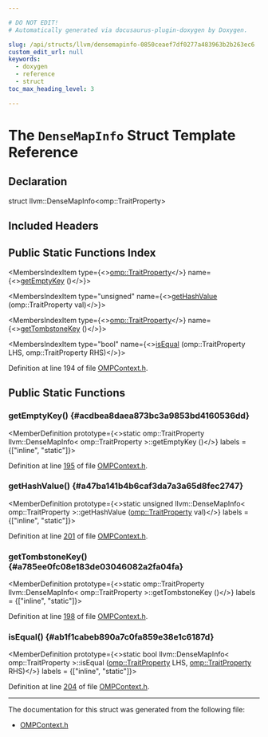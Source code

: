 ```yaml
---

# DO NOT EDIT!
# Automatically generated via docusaurus-plugin-doxygen by Doxygen.

slug: /api/structs/llvm/densemapinfo-0850ceaef7df0277a483963b2b263ec6
custom_edit_url: null
keywords:
  - doxygen
  - reference
  - struct
toc_max_heading_level: 3

---
```





# The `DenseMapInfo` Struct Template Reference

<DoxygenPage pluginConfig={pluginConfig}>



## Declaration

<CodeBlock>struct llvm::DenseMapInfo&lt;omp::TraitProperty&gt;</CodeBlock>

## Included Headers

<IncludesList>
<IncludesListItem
  filePath="llvm/Frontend/OpenMP/OMPContext.h"
  permalink="/docs/api/files/include/include/llvm/include/llvm/frontend/include/llvm/frontend/openmp/ompcontext-h"
  isLocal="true" />
</IncludesList>

## Public Static Functions Index

<MembersIndex>

<MembersIndexItem
  type={<><a href="/docs/api/namespaces/llvm/omp/#aed19c754b6dc51a7f084d621b4043788">omp::TraitProperty</a></>}
  name={<><a href="#acdbea8daea873bc3a9853bd4160536dd">getEmptyKey</a> ()</>}>
</MembersIndexItem>

<MembersIndexItem
  type="unsigned"
  name={<><a href="#a47ba141b4b6caf3da7a3a65d8fec2747">getHashValue</a> (omp::TraitProperty val)</>}>
</MembersIndexItem>

<MembersIndexItem
  type={<><a href="/docs/api/namespaces/llvm/omp/#aed19c754b6dc51a7f084d621b4043788">omp::TraitProperty</a></>}
  name={<><a href="#a785ee0fc08e183de03046082a2fa04fa">getTombstoneKey</a> ()</>}>
</MembersIndexItem>

<MembersIndexItem
  type="bool"
  name={<><a href="#ab1f1cabeb890a7c0fa859e38e1c6187d">isEqual</a> (omp::TraitProperty LHS, omp::TraitProperty RHS)</>}>
</MembersIndexItem>

</MembersIndex>


Definition at line 194 of file <a href="/docs/api/files/include/include/llvm/include/llvm/frontend/include/llvm/frontend/openmp/ompcontext-h">OMPContext.h</a>.

<SectionDefinition>

## Public Static Functions

### getEmptyKey() {#acdbea8daea873bc3a9853bd4160536dd}

<MemberDefinition
  prototype={<>static omp::TraitProperty llvm::DenseMapInfo&lt; omp::TraitProperty &gt;::getEmptyKey ()</>}
  labels = {["inline", "static"]}>

Definition at line <a href="/docs/api/files/include/include/llvm/include/llvm/frontend/include/llvm/frontend/openmp/ompcontext-h/#l00195">195</a> of file <a href="/docs/api/files/include/include/llvm/include/llvm/frontend/include/llvm/frontend/openmp/ompcontext-h">OMPContext.h</a>.
</MemberDefinition>

### getHashValue() {#a47ba141b4b6caf3da7a3a65d8fec2747}

<MemberDefinition
  prototype={<>static unsigned llvm::DenseMapInfo&lt; omp::TraitProperty &gt;::getHashValue (<a href="/docs/api/namespaces/llvm/omp/#aed19c754b6dc51a7f084d621b4043788">omp::TraitProperty</a> val)</>}
  labels = {["inline", "static"]}>

Definition at line <a href="/docs/api/files/include/include/llvm/include/llvm/frontend/include/llvm/frontend/openmp/ompcontext-h/#l00201">201</a> of file <a href="/docs/api/files/include/include/llvm/include/llvm/frontend/include/llvm/frontend/openmp/ompcontext-h">OMPContext.h</a>.
</MemberDefinition>

### getTombstoneKey() {#a785ee0fc08e183de03046082a2fa04fa}

<MemberDefinition
  prototype={<>static omp::TraitProperty llvm::DenseMapInfo&lt; omp::TraitProperty &gt;::getTombstoneKey ()</>}
  labels = {["inline", "static"]}>

Definition at line <a href="/docs/api/files/include/include/llvm/include/llvm/frontend/include/llvm/frontend/openmp/ompcontext-h/#l00198">198</a> of file <a href="/docs/api/files/include/include/llvm/include/llvm/frontend/include/llvm/frontend/openmp/ompcontext-h">OMPContext.h</a>.
</MemberDefinition>

### isEqual() {#ab1f1cabeb890a7c0fa859e38e1c6187d}

<MemberDefinition
  prototype={<>static bool llvm::DenseMapInfo&lt; omp::TraitProperty &gt;::isEqual (<a href="/docs/api/namespaces/llvm/omp/#aed19c754b6dc51a7f084d621b4043788">omp::TraitProperty</a> LHS, <a href="/docs/api/namespaces/llvm/omp/#aed19c754b6dc51a7f084d621b4043788">omp::TraitProperty</a> RHS)</>}
  labels = {["inline", "static"]}>

Definition at line <a href="/docs/api/files/include/include/llvm/include/llvm/frontend/include/llvm/frontend/openmp/ompcontext-h/#l00204">204</a> of file <a href="/docs/api/files/include/include/llvm/include/llvm/frontend/include/llvm/frontend/openmp/ompcontext-h">OMPContext.h</a>.
</MemberDefinition>

</SectionDefinition>

<hr/>

The documentation for this struct was generated from the following file:

<ul>
<li><a href="/docs/api/files/include/include/llvm/include/llvm/frontend/include/llvm/frontend/openmp/ompcontext-h">OMPContext.h</a></li>
</ul>

</DoxygenPage>
